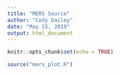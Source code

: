 ```yaml
---
title: "MERS Source"
author: "Cody Dailey"
date: "May 15, 2019"
output: html_document
---
```


```r
knitr::opts_chunk$set(echo = TRUE)
```

```r
source("mers_plot.R")
```


